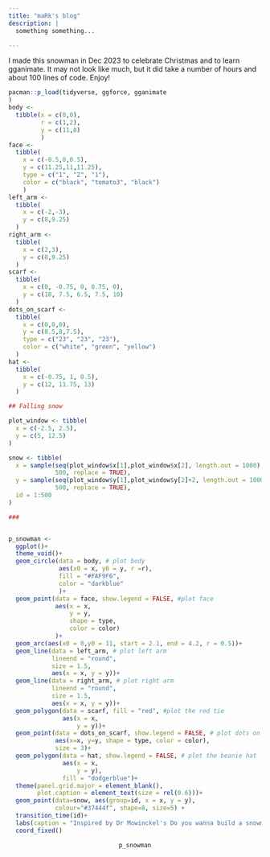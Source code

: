 ```yaml
---
title: "maRk's blog"
description: |
  something something...

---
```

I made this snowman in Dec 2023 to celebrate Christmas and to learn gganimate. It may not look like much, but it did take a number of hours and about 100 lines of code. Enjoy!

```r
pacman::p_load(tidyverse, ggforce, gganimate
)
body <-
  tibble(x = c(0,0),
         r = c(1,2),
         y = c(11,8)
         )
face <-
  tibble(
    x = c(-0.5,0,0.5),
    y = c(11.25,11,11.25),
    type = c("1", "2", "1"),
    color = c("black", "tomato3", "black")
    )
left_arm <-
  tibble(
    x = c(-2,-3),
    y = c(8,9.25)
  )
right_arm <-
  tibble(
    x = c(2,3),
    y = c(8,9.25)
  )
scarf <-
  tibble(
    x = c(0, -0.75, 0, 0.75, 0),
    y = c(10, 7.5, 6.5, 7.5, 10)
  )
dots_on_scarf <-
  tibble(
    x = c(0,0,0),
    y = c(8.5,8,7.5),
    type = c("23", "23", "23"),
    color = c("white", "green", "yellow")
  )
hat <-
  tibble(
    x = c(-0.75, 1, 0.5),
    y = c(12, 11.75, 13)
  )

## Falling snow

plot_window <- tibble(
  x = c(-2.5, 2.5),
  y = c(5, 12.5)
)

snow <- tibble(
  x = sample(seq(plot_window$x[1],plot_window$x[2], length.out = 1000),
             500, replace = TRUE),
  y = sample(seq(plot_window$y[1],plot_window$y[2]+2, length.out = 1000),
             500, replace = TRUE),
  id = 1:500
)

###


p_snowman <-
  ggplot()+
  theme_void()+
  geom_circle(data = body, # plot body
              aes(x0 = x, y0 = y, r =r),
              fill = "#FAF9F6",
              color = "darkblue"
              )+
  geom_point(data = face, show.legend = FALSE, #plot face
             aes(x = x,
                 y = y,
                 shape = type,
                 color = color)
             )+
  geom_arc(aes(x0 = 0,y0 = 11, start = 2.1, end = 4.2, r = 0.5))+
  geom_line(data = left_arm, # plot left arm
            lineend = "round",
            size = 1.5,
            aes(x = x, y = y))+
  geom_line(data = right_arm, # plot right arm
            lineend = "round",
            size = 1.5,
            aes(x = x, y = y))+
  geom_polygon(data = scarf, fill = "red", #plot the red tie
               aes(x = x,
                   y = y))+
  geom_point(data = dots_on_scarf, show.legend = FALSE, # plot dots on tie
             aes(x=x, y=y, shape = type, color = color),
             size = 3)+
  geom_polygon(data = hat, show.legend = FALSE, # plot the beanie hat
               aes(x = x,
                   y = y),
               fill = "dodgerblue")+
  theme(panel.grid.major = element_blank(),
        plot.caption = element_text(size = rel(0.6)))+
  geom_point(data=snow, aes(group=id, x = x, y = y),
             colour="#37444f", shape=8, size=5) +
  transition_time(id)+
  labs(caption = "Inspired by Dr Mowinckel's Do you wanna build a snowman.\nCheck out her website at https://drmowinckels.io/blog/2019/do-you-wanna-build-a-snowman/")+
  coord_fixed()

```
<center>
```r
p_snowman
```
</center>